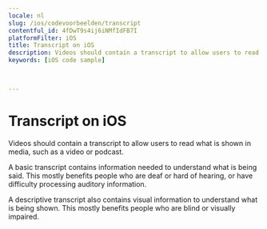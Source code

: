 ```yaml
---
locale: nl
slug: /ios/codevoorbeelden/transcript
contentful_id: 4fDwT9s4ij6iNMfIdFB7I
platformFilter: iOS
title: Transcript on iOS
description: Videos should contain a transcript to allow users to read what is shown in media, such as a video or podcast.
keywords: [iOS code sample]


	
---
```


# Transcript on iOS

Videos should contain a transcript to allow users to read what is shown in media, such as a video or podcast.

A basic transcript contains information needed to understand what is being said. This mostly benefits people who are deaf or hard of hearing, or have difficulty processing auditory information.

A descriptive transcript also contains visual information to understand what is being shown. This mostly benefits people who are blind or visually impaired.

<CodeSample id="media-transcript" locale="nl" platform="ios"/>
